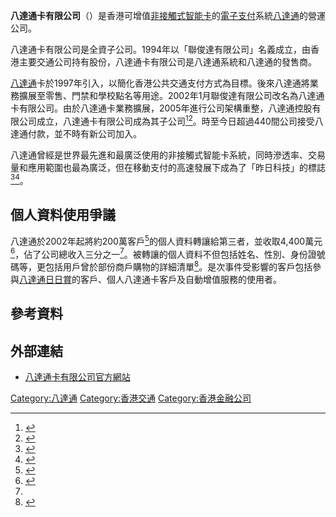{{Infobox company
| name = 八達通卡有限公司<br />{{lang|en|Octopus Cards Limited}}
| logo = [[File:Octopus_Logo_201709.svg|frameless]]
| caption = 
| type = 子公司
| industry = 支付系統
| genre = 
| fate = 
| predecessor = 無
| successor = 
| foundation = {{HKG}}（{{Start date|df=yes|1994}}）
| founder = 
| defunct = 
| location = {{HKG}}九龍[[九龍灣|九龍灣]]宏泰道23號Manhattan Place46樓
| location_city = 
| locations = 
| area_served = 香港
| key_people = 行政總裁：張耀堂
| products = [[八達通|八達通]]
| services = 智能卡支付系統
| revenue = 9.436億港元（2020全年）
| operating_income = 
| net_income = 2.902億港元（2020全年）
| aum = 
| assets = 
| equity = 
| owner = [[港鐵|港鐵]]64.02%、[[九鐵|九鐵]]22.1%、[[九龍巴士|九龍巴士]]13.83%、[[新渡輪|新渡輪]]0.05%
| num_employees = 200
| parent = {{link-en|八達通控股有限公司|Octopus Holdings Limited}}
| divisions = 
| subsid = 
| footnotes = 
| intl = 
| homepage = {{URL|https://www.octopus.com.hk/en/corporate/index.html|www.octopus.com.hk}}
}}

'''八達通卡有限公司'''（{{lang-en|Octopus Cards Limited}}）是香港可增值[[非接觸式智能卡|非接觸式智能卡]]的[[電子支付|電子支付]]系統[[八達通|八達通]]的營運公司。

八達通卡有限公司是{{link-en|八達通控股有限公司|Octopus Holdings Limited}}全資子公司。1994年以「聯俊達有限公司」名義成立，由香港主要交通公司持有股份，八達通卡有限公司是八達通系統和八達通的發售商。

[[八達通|八達通]]卡於1997年引入，以簡化香港公共交通支付方式為目標。後來八達通將業務擴展至零售、門禁和學校點名等用途。2002年1月聯俊達有限公司改名為八達通卡有限公司。由於八達通卡業務擴展，2005年進行公司架構重整，八達通控股有限公司成立，八達通卡有限公司成為其子公司<ref name="HoldingsCompany">{{cite web|url=http://www.octopus.com.hk/company/en/index.jsp|title=Our Company|publisher=Octopus Holdings Limited|accessdate=2007-07-12|url-status=dead|archiveurl=https://web.archive.org/web/20070517092858/http://www.octopus.com.hk/company/en/index.jsp|archivedate=2007-05-17|dead-url=no}}</ref><ref>{{cite web|url=http://www.legco.gov.hk/yr06-07/english/sec/library/0607in08-e.pdf|title=Operation of the Octopus Card in Hong Kong|publisher=Hong Kong SAR Legislative Council Secretariat|accessdate=2007-07-12|format=PDF|archive-date=2019-10-30|archive-url=https://web.archive.org/web/20191030012440/https://www.legco.gov.hk/yr06-07/english/sec/library/0607in08-e.pdf|dead-url=no}}</ref>。時至今日超過440間公司接受八達通付款，並不時有新公司加入。

八達通曾經是世界最先進和最廣泛使用的非接觸式智能卡系統，同時滲透率、交易量和應用範圍也最為廣泛，但在移動支付的高速發展下成為了「昨日科技」的標誌<ref>{{Cite web|url=https://www.hongkongfp.com/2015/10/07/peoples-daily-says-outdated-octopus-payments-highlights-hong-kongs-economic-stagnation/|title=People's Daily says 'outdated' Octopus payments highlights Hong Kong's 'economic stagnation'|date=2015-10-07|website=Hong Kong Free Press|access-date=2017-02-02|archive-date=2020-11-11|archive-url=https://web.archive.org/web/20201111222302/https://hongkongfp.com/2015/10/07/peoples-daily-says-outdated-octopus-payments-highlights-hong-kongs-economic-stagnation/|dead-url=no}}</ref><ref>{{Cite news|url=http://www.ejinsight.com/20150731-why-the-citys-iconic-octopus-card-is-so-yesterday/|title=Why the city’s iconic Octopus card is so yesterday|date=2015-07-31|newspaper=EJ Insight|language=en-US|access-date=2017-02-02|archive-date=2020-03-04|archive-url=https://web.archive.org/web/20200304122128/http://www.ejinsight.com/20150731-why-the-citys-iconic-octopus-card-is-so-yesterday/|dead-url=no}}</ref>。

== 個人資料使用爭議 ==
{{main|2010年八達通私隱資料事件}}
八達通於2002年起將約200萬客戶<ref name="main">{{cite news |title=個人資料竟成主要收入 |url=http://hk.news.yahoo.com/article/100726/3/jd5j.html |accessdate=2010年7月28日 |newspaper=星島日報 |date=2010-07-27 |deadurl=yes |archiveurl=https://web.archive.org/web/20100730083223/http://hk.news.yahoo.com/article/100726/3/jd5j.html |archivedate=2010年7月30日 }}</ref>的個人資料轉讓給第三者，並收取4,400萬元<ref>{{cite news |title=八達通賣客戶資料袋4400萬 涉197萬客 包括收入消費額 |url=http://hk.news.yahoo.com/article/100726/4/jd32.html |accessdate=2010年7月28日 |newspaper=明報 |date=2010-07-27 |deadurl=yes |archiveurl=https://web.archive.org/web/20100801104542/http://hk.news.yahoo.com/article/100726/4/jd32.html |archivedate=2010年8月1日 }}</ref>，佔了公司總收入三分之一<ref name="main" />。被轉讓的個人資料不但包括姓名、性別、身份證號碼等，更包括用戶曾於部份商戶購物的詳細清單<ref>{{cite news |title=商界爆八達通擁用戶購物詳細清單 |url=http://hk.news.yahoo.com/article/100729/4/jf2t.html |accessdate=2010年7月30日 |newspaper=明報 |date=2010-07-30 |deadurl=yes |archiveurl=https://web.archive.org/web/20100803003335/http://hk.news.yahoo.com/article/100729/4/jf2t.html |archivedate=2010年8月3日 }}</ref>。是次事件受影響的客戶包括參與[[八達通日日賞|八達通日日賞]]的客戶、個人八達通卡客戶及自動增值服務的使用者。

== 參考資料 ==
{{reflist}}

== 外部連結 ==
* [http://www.octopuscards.com/enindex.jsp 八達通卡有限公司官方網站] {{Wayback|url=http://www.octopuscards.com/enindex.jsp |date=20090909080652 }}

[[Category:八達通|Category:八達通]]
[[Category:香港交通|Category:香港交通]]
[[Category:香港金融公司|Category:香港金融公司]]